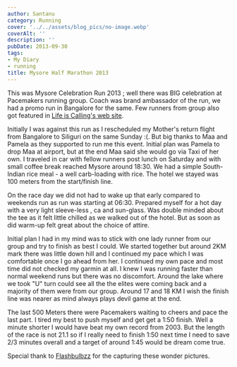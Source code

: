 ```yaml
---
author: Santanu
category: Running
cover: '../../assets/blog_pics/no-image.webp'
coverAlt: ''
description: ''
pubDate: 2013-09-30
tags:
- My Diary
- running
title: Mysore Half Marathon 2013
---
```


This was Mysore Celebration Run 2013 ; well there was BIG celebration at Pacemakers running group. Coach was brand ambassador of the run, we had a promo run in Bangalore for the same. Few runners from group also got featured in [Life is Calling's web
site](http://www.lifeiscalling-sports.com/mysore-running-mascots/ "Mysore Running Mmascots").

Initially I was against this run as I rescheduled my Mother's return flight from Bangalore to Siliguri on the same Sunday :(. But big thanks to Maa and Pamela as they supported to run me this event. Initial plan was Pamela to drop Maa at airport, but at the end Maa said she would go via Taxi of her own. I traveled in car with fellow runners post lunch on Saturday and with small coffee break reached Mysore around 18:30. We had a simple South-Indian rice meal - a well carb-loading with rice. The hotel we stayed was 100 meters from the start/finish line.

On the race day we did not had to wake up that early compared to weekends run as run was starting at 06:30. Prepared myself for a hot day with a very light sleeve-less , ca and sun-glass. Was double minded about the tee as it felt little chilled as we walked out of the hotel. But as soon as did warm-up felt great about the choice of attire.

Initial plan I had in my mind was to stick with one lady runner from our group and try to finish as best I could. We started together but around 2KM mark there was little down hill and I continued my pace which I was comfortable once I go ahead from her. I continued my own pace and most time did not checked my garmin at all. I knew I was running faster than normal weekend runs but there was no discomfort. Around the lake where we took "U" turn could see all the the elites were coming back and a majority of them were from our group. Around 17 and 18 KM I wish the finish line was nearer as mind always plays devil game at the end.

The last 500 Meters there were Pacemakers waiting to cheers and pace the last part. I tired my best to push myself and get get a 1:50 finish. Well a minute shorter I would have beat my own record from 2003. But the length of the race is not 21.1 so if I really need to finish 1:50 next time I need to save 2/3 minutes overall and a target of around 1:45 would be dream come true.

Special thank to [Flashbulbzz](https://www.facebook.com/pages/Flashbulbzz-Photography "Flashbulbzz Photography") for the capturing these wonder pictures.
